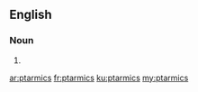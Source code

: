 ==English==

===Noun===
{{head|en}}

# {{plural of|ptarmic}}

[[ar:ptarmics]]
[[fr:ptarmics]]
[[ku:ptarmics]]
[[my:ptarmics]]